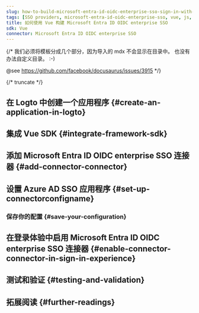 ```yaml
---
slug: how-to-build-microsoft-entra-id-oidc-enterprise-sso-sign-in-with-vue-and-logto
tags: [SSO providers, microsoft-entra-id-oidc-enterprise-sso, vue, js, SAML authentication, enterprise login, SSO login]
title: 如何使用 Vue 构建 Microsoft Entra ID OIDC enterprise SSO
sdk: Vue
connector: Microsoft Entra ID OIDC enterprise SSO
---
```


{/*
  我们必须将模板分成几个部分，因为导入的 mdx 不会显示在目录中。
  也没有办法自定义目录。 :-)

  @see https://github.com/facebook/docusaurus/issues/3915
*/}




{/* truncate */}

<Intro connector={connector} sdk="Vue" link="https://vuejs.org" />

## 在 Logto 中创建一个应用程序 \{#create-an-application-in-logto}

<CreateApplication type="单页应用" framework="Vue" />

## 集成 Vue SDK \{#integrate-framework-sdk}

<IntegrateSdk />

## 添加 Microsoft Entra ID OIDC enterprise SSO 连接器 \{#add-connector-connector}

<AddSsoConnector framework="Vue" />

## 设置 Azure AD SSO 应用程序 \{#set-up-connectorconfigname}

<ConnectorGuide />

### 保存你的配置 \{#save-your-configuration}

<SaveYourConfiguration connector={connector} />

## 在登录体验中启用 Microsoft Entra ID OIDC enterprise SSO 连接器 \{#enable-connector-connector-in-sign-in-experience}

<EnableSsoConnector />

## 测试和验证 \{#testing-and-validation}

<TestingAndValidation connector={connector} sdk="Vue" />

## 拓展阅读 \{#further-readings}

<FurtherReadings />